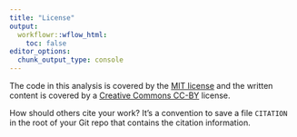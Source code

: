 ```yaml
---
title: "License"
output:
  workflowr::wflow_html:
    toc: false
editor_options:
  chunk_output_type: console
---
```


The code in this analysis is covered by the [MIT license][mit] and the written content is covered by a [Creative Commons CC-BY][cc] license.

[mit]: https://choosealicense.com/licenses/mit/ "MIT License"
[cc]: https://choosealicense.com/licenses/cc-by-4.0/ "CC-BY License"

How should others cite your work? It's a convention to save a file `CITATION`
in the root of your Git repo that contains the citation information.

